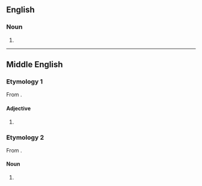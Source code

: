 ==English==

===Noun===
{{en-noun}}

# {{obsolete spelling of|en|week}}

----

==Middle English==

===Etymology 1===
From {{inh|enm|ang|wicu}}.

====Adjective====
{{head|enm|adjective}}

# {{alternative form of|enm|weke|id=week|t=week}}

===Etymology 2===
From {{inh|enm|ang|wēoce}}.

====Noun====
{{head|enm|noun}}

# {{alternative form of|enm|weke|id=wick|t=wick}}